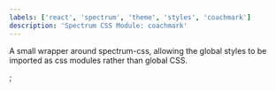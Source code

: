 ```yaml
---
labels: ['react', 'spectrum', 'theme', 'styles', 'coachmark']
description: 'Spectrum CSS Module: coachmark'
---
```



A small wrapper around spectrum-css, allowing the global
styles to be imported as css modules rather than global CSS.

<CSSModulePreview styles={styles} />;
